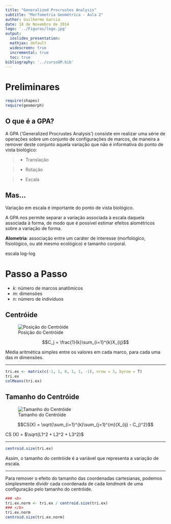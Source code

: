 ```yaml
---
title: "Generalized Procrustes Analysis"
subtitle: "Morfometria Geométrica - Aula 2"
author: Guilherme Garcia
date: 18 de Novembro de 2014
logo: '../Figuras/logo.jpg'
output:	
  ioslides_presentation:
  mathjax: default
  widescreen: true
  incremental: true
  toc: true
bibliography: '../cursoGM.bib'
---
```


# Preliminares

```r
require(shapes)
require(geomorph)
```

## O que é a GPA? 

A GPA ('Generalized Procrustes Analysis') consiste em realizar uma série de
operações sobre um conjunto de configurações de marcos, de maneira a remover deste
conjunto aquela variação que não é informativa do ponto de vista biológico:

> - Translação

> - Rotação

> - Escala

## Mas... {.build}

Variação em escala é importante do ponto de vista biológico.

A GPA nos permite separar a variação associada à escala daquela
associada à forma, de modo que é possível estimar efeitos alométricos
sobre a variação de forma.

**Alometria**: associação entre um caráter de interesse (morfológico, fisiológico,
ou até mesmo ecológico) e tamanho corporal.

<div class='notes'>

escala log-log

</div>

# Passo a Passo 

* $k$: número de marcos anatômicos
* $m$: dimensões
* $n$: número de indivíduos

## Centróide {.flexbox .vcenter .hcenter}

![Posição do Centróide](centroid.jpg)

$$C_j = \frac{1}{k}\sum_{i=1}^{k}X_{ij}$$

<div class='notes'>
Média aritmética simples entre os valores em cada marco,
para cada uma das $m$ dimensões.
</div>

----

```r
tri.ex <- matrix(c(-1, 1, 0, 1, 1, -1), nrow = 3, byrow = T)
tri.ex
colMeans(tri.ex)
```

## Tamanho do Centróide {.flexbox .vcenter .hcenter}

![Tamanho do Centróide](centroidsize.jpg)

$$CS(X) = \sqrt{\sum_{i=1}^{k}\sum_{j=1}^{m}(X_{ij} - C_j)^2}$$

<div class='notes'>
CS (X) = $\sqrt{L1^2 + L2^2 + L3^2}$
</div>

----

```r
centroid.size(tri.ex)
```

Assim, o tamanho do centróide é a variável
que representa a variação de escala.

----

Para remover o efeito do tamanho das coordenadas cartesianas,
podemos simplesmente dividir cada coordenada de cada *landmark*
de uma configuração pelo tamanho do centróide.

```r
### <b>
tri.ex.norm <- tri.ex / centroid.size(tri.ex)
### </b>
tri.ex.norm
centroid.size(tri.ex.norm)
```

